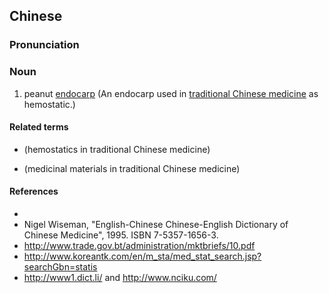 ==Chinese==
{{zh-forms|type=21}}

===Pronunciation===
{{zh-pron
|m=huāshēngyī
|c=faa1 sang1 ji1
|cat=n
}}

===Noun===
{{zh-noun}}

# peanut [[endocarp]] (An endocarp used in [[traditional Chinese medicine]] as hemostatic.)

====Related terms====
* {{l|zh|止血药}} (hemostatics in traditional Chinese medicine)
* {{l|zh|药材}} (medicinal materials in traditional Chinese medicine)

====References====
* {{pedialite|花生衣|lang=zh}}
* Nigel Wiseman, "English-Chinese Chinese-English Dictionary of Chinese Medicine", 1995. ISBN 7-5357-1656-3.
* http://www.trade.gov.bt/administration/mktbriefs/10.pdf
* http://www.koreantk.com/en/m_sta/med_stat_search.jsp?searchGbn=statis
* http://www1.dict.li/ and http://www.nciku.com/